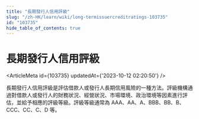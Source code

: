 ```yaml
---
title: "長期發行人信用評級"
slug: "/zh-HK/learn/wiki/long-termissuercreditratings-103735"
id: "103735"
hide_table_of_contents: true
---
```



<Breadcrumbs current="長期發行人信用評級" />

# 長期發行人信用評級

<ArticleMeta id={103735} updatedAt={'2023-10-12 02:20:50'} />
<div className='border-solid border-b border-t-0 my-4 border-[var(--ifm-color-gray-300)]' />

長期發行人信用評級是評估借款人或發行人長期信用風險的一種方法。評級機構通過對借款人或發行人的財務狀況、經營狀況、市場環境、政治環境等因素進行評估，並給予相應的評級等級。評級等級通常為 AAA、AA、A、BBB、BB、B、CCC、CC、C、D 等。

